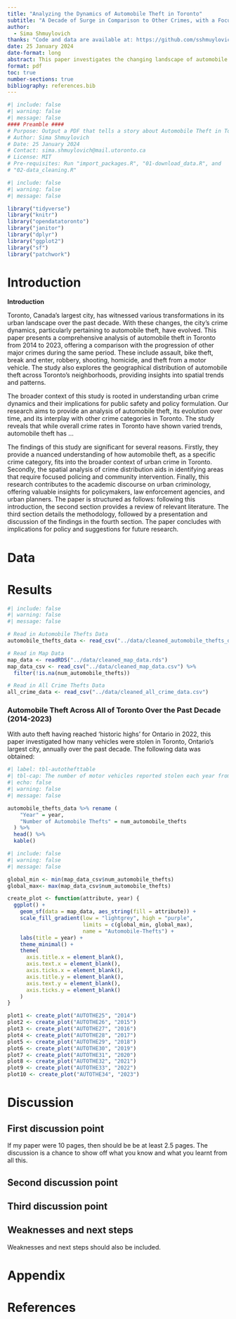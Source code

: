 ```yaml
---
title: "Analyzing the Dynamics of Automobile Theft in Toronto"
subtitle: "A Decade of Surge in Comparison to Other Crimes, with a Focus on Persistent Spatial Disparities."
author: 
  - Sima Shmuylovich
thanks: "Code and data are available at: https://github.com/sshmuylovich/toronto-automobile-theft.git."
date: 25 January 2024
date-format: long
abstract: This paper investigates the changing landscape of automobile theft in Toronto over the past decade, comparing its growth to that of other crimes. Notably, this paper explores the intriguing phenomenon that despite the significant increase in automobile theft's prevalence, it has not expanded to encompass new neighborhoods. This paper aims to provide an in-depth analysis of automobile theft, its evolution over time, and its interplay with other crime categories as well as geography in Toronto. In a broader context, this research contributes to the academic discourse on urban criminology and offers valuable insights for policymakers, law enforcement agencies, and urban planners.
format: pdf
toc: true
number-sections: true
bibliography: references.bib
---
```


```r
#| include: false
#| warning: false
#| message: false
#### Preamble ####
# Purpose: Output a PDF that tells a story about Automobile Theft in Toronto using graphs and tables for support. 
# Author: Sima Shmuylovich
# Date: 25 January 2024
# Contact: sima.shmuylovich@mail.utoronto.ca
# License: MIT
# Pre-requisites: Run "import_packages.R", "01-download_data.R", and
# "02-data_cleaning.R"
```

```r
#| include: false
#| warning: false
#| message: false

library("tidyverse") 
library("knitr") 
library("opendatatoronto")
library("janitor") 
library("dplyr")
library("ggplot2") 
library("sf") 
library("patchwork")
```

# Introduction
**Introduction**

Toronto, Canada's largest city, has witnessed various transformations in its urban landscape over the past decade. With these changes, the city's crime dynamics, particularly pertaining to automobile theft, have evolved. This paper presents a comprehensive analysis of automobile theft in Toronto from 2014 to 2023, offering a comparison with the progression of other major crimes during the same period. These include assault, bike theft, break and enter, robbery, shooting, homicide, and theft from a motor vehicle. The study also explores the geographical distribution of automobile theft across Toronto's neighborhoods, providing insights into spatial trends and patterns. 

The broader context of this study is rooted in understanding urban crime dynamics and their implications for public safety and policy formulation. Our research aims to provide an analysis of automobile theft, its evolution over time, and its interplay with other crime categories in Toronto. The study reveals that while overall crime rates in Toronto have shown varied trends, automobile theft has ...

The findings of this study are significant for several reasons. Firstly, they provide a nuanced understanding of how automobile theft, as a specific crime category, fits into the broader context of urban crime in Toronto. Secondly, the spatial analysis of crime distribution aids in identifying areas that require focused policing and community intervention. Finally, this research contributes to the academic discourse on urban criminology, offering valuable insights for policymakers, law enforcement agencies, and urban planners. The paper is structured as follows: following this introduction, the second section provides a review of relevant literature. The third section details the methodology, followed by a presentation and discussion of the findings in the fourth section. The paper concludes with implications for policy and suggestions for future research.

# Data {#sec-data}

# Results
```r
#| include: false
#| warning: false
#| message: false

# Read in Automobile Thefts Data
automobile_thefts_data <- read_csv("../data/cleaned_automobile_thefts_data.csv")

# Read in Map Data
map_data <- readRDS("../data/cleaned_map_data.rds") 
map_data_csv <- read_csv("../data/cleaned_map_data.csv") %>%
  filter(!is.na(num_automobile_thefts))

# Read in All Crime Thefts Data
all_crime_data <- read_csv("../data/cleaned_all_crime_data.csv")
```

### Automobile Theft Across All of Toronto Over the Past Decade (2014-2023) {#sec-location}
With auto theft having reached 'historic highs' for Ontario in 2022, this paper investigated how many vehicles were stolen in Toronto, Ontario's largest city, annually over the past decade. The following data was obtained:

```r
#| label: tbl-autothefttable
#| tbl-cap: The number of motor vehicles reported stolen each year from 2014 to 2023.
#| echo: false
#| warning: false
#| message: false

automobile_thefts_data %>% rename (
    "Year" = year,
    "Number of Automobile Thefts" = num_automobile_thefts
  ) %>%
  head() %>%
  kable() 
```

```r
#| include: false
#| warning: false
#| message: false

global_min <- min(map_data_csv$num_automobile_thefts)
global_max<- max(map_data_csv$num_automobile_thefts)

create_plot <- function(attribute, year) {
  ggplot() +
    geom_sf(data = map_data, aes_string(fill = attribute)) +
    scale_fill_gradient(low = "lightgrey", high = "purple", 
                        limits = c(global_min, global_max),
                        name = "Automobile-Thefts") +
    labs(title = year) +
    theme_minimal() + 
    theme(
      axis.title.x = element_blank(),
      axis.text.x = element_blank(),
      axis.ticks.x = element_blank(),
      axis.title.y = element_blank(),
      axis.text.y = element_blank(),
      axis.ticks.y = element_blank()
    )
}

plot1 <- create_plot("AUTOTHE25", "2014")
plot2 <- create_plot("AUTOTHE26", "2015")
plot3 <- create_plot("AUTOTHE27", "2016")
plot4 <- create_plot("AUTOTHE28", "2017")
plot5 <- create_plot("AUTOTHE29", "2018")
plot6 <- create_plot("AUTOTHE30", "2019")
plot7 <- create_plot("AUTOTHE31", "2020")
plot8 <- create_plot("AUTOTHE32", "2021")
plot9 <- create_plot("AUTOTHE33", "2022")
plot10 <- create_plot("AUTOTHE34", "2023")
```

# Discussion

## First discussion point {#sec-first-point}

If my paper were 10 pages, then should be be at least 2.5 pages. The discussion is a chance to show off what you know and what you learnt from all this. 

## Second discussion point

## Third discussion point

## Weaknesses and next steps

Weaknesses and next steps should also be included.

\newpage

\appendix

# Appendix {-}



\newpage


# References


